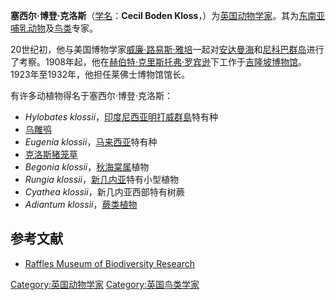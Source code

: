 '''塞西尔·博登·克洛斯'''（[[学名|学名]]：'''Cecil Boden Kloss'''，{{bd|1877年| |1949年| |Kloss, Cecil Boden}}）为[[英国|英国]][[动物学家|动物学家]]。其为[[东南亚|东南亚]][[哺乳动物|哺乳动物]]及[[鸟类|鸟类]]专家。

20世纪初，他与美国博物学家[[威廉·路易斯·雅培|威廉·路易斯·雅培]]一起对[[安达曼海|安达曼海]]和[[尼科巴群岛|尼科巴群岛]]进行了考察。1908年起，他在[[赫伯特·克里斯托弗·罗宾逊|赫伯特·克里斯托弗·罗宾逊]]下工作于[[吉隆坡博物馆|吉隆坡博物馆]]。1923年至1932年，他担任莱佛士博物馆馆长。

有许多动植物得名于塞西尔·博登·克洛斯：

* ''Hylobates klossii''，[[印度尼西亚|印度尼西亚]][[明打威群島|明打威群島]]特有种
* [[乌雕鸮|乌雕鸮]] {{small|（''Bubo coromandus klossii''）}}
* ''Eugenia klossii''，[[马来西亚|马来西亚]]特有种
* [[克洛斯猪笼草|克洛斯猪笼草]] {{small|（''Nepenthes klossii''）}}
* ''Begonia klossii''，[[秋海棠属|秋海棠属]]植物
* ''Rungia klossii''，[[新几内亚|新几内亚]]特有小型植物
* ''Cyathea klossii''，新几内亚西部特有树蕨
* ''Adiantum klossii''，[[蕨类植物|蕨类植物]]

== 参考文献 ==
{{refbegin}}
*[https://web.archive.org/web/20070612081311/http://rmbr.nus.edu.sg/history/directors.htm Raffles Museum of Biodiversity Research]
{{refend}}

{{Authority control}}
{{生物学家小作品}}

{{DEFAULTSORT:Kloss, Cecil Boden}}

[[Category:英国动物学家|Category:英国动物学家]]
[[Category:英国鸟类学家|Category:英国鸟类学家]]